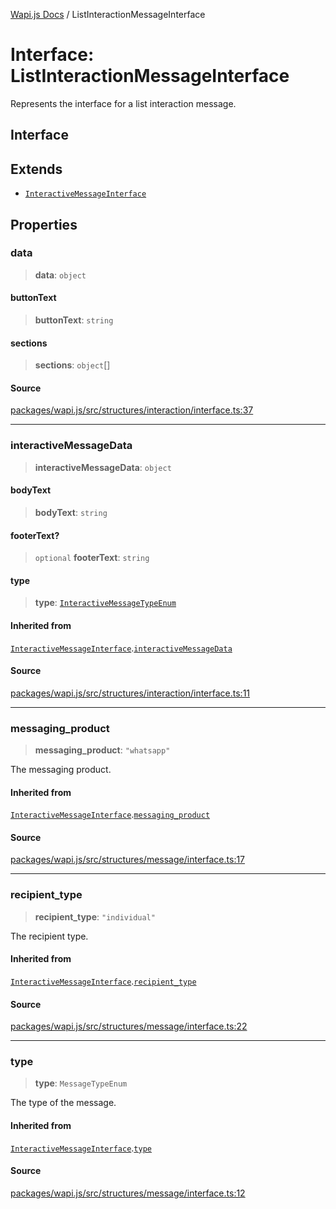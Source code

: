 [Wapi.js Docs](../README.mdx) / ListInteractionMessageInterface

# Interface: ListInteractionMessageInterface

Represents the interface for a list interaction message.

## Interface

## Extends

- [`InteractiveMessageInterface`](InteractiveMessageInterface.mdx)

## Properties

### data

> **data**: `object`

#### buttonText

> **buttonText**: `string`

#### sections

> **sections**: `object`[]

#### Source

[packages/wapi.js/src/structures/interaction/interface.ts:37](https://github.com/sarthakjdev/wapi.js/blob/1b066ed4efaf997a4bb012da51514dfcb4165da6/packages/wapi.js/src/structures/interaction/interface.ts#L37)

***

### interactiveMessageData

> **interactiveMessageData**: `object`

#### bodyText

> **bodyText**: `string`

#### footerText?

> `optional` **footerText**: `string`

#### type

> **type**: [`InteractiveMessageTypeEnum`](../enumerations/InteractiveMessageTypeEnum.mdx)

#### Inherited from

[`InteractiveMessageInterface`](InteractiveMessageInterface.mdx).[`interactiveMessageData`](InteractiveMessageInterface.mdx#interactivemessagedata)

#### Source

[packages/wapi.js/src/structures/interaction/interface.ts:11](https://github.com/sarthakjdev/wapi.js/blob/1b066ed4efaf997a4bb012da51514dfcb4165da6/packages/wapi.js/src/structures/interaction/interface.ts#L11)

***

### messaging\_product

> **messaging\_product**: `"whatsapp"`

The messaging product.

#### Inherited from

[`InteractiveMessageInterface`](InteractiveMessageInterface.mdx).[`messaging_product`](InteractiveMessageInterface.mdx#messaging_product)

#### Source

[packages/wapi.js/src/structures/message/interface.ts:17](https://github.com/sarthakjdev/wapi.js/blob/1b066ed4efaf997a4bb012da51514dfcb4165da6/packages/wapi.js/src/structures/message/interface.ts#L17)

***

### recipient\_type

> **recipient\_type**: `"individual"`

The recipient type.

#### Inherited from

[`InteractiveMessageInterface`](InteractiveMessageInterface.mdx).[`recipient_type`](InteractiveMessageInterface.mdx#recipient_type)

#### Source

[packages/wapi.js/src/structures/message/interface.ts:22](https://github.com/sarthakjdev/wapi.js/blob/1b066ed4efaf997a4bb012da51514dfcb4165da6/packages/wapi.js/src/structures/message/interface.ts#L22)

***

### type

> **type**: `MessageTypeEnum`

The type of the message.

#### Inherited from

[`InteractiveMessageInterface`](InteractiveMessageInterface.mdx).[`type`](InteractiveMessageInterface.mdx#type-1)

#### Source

[packages/wapi.js/src/structures/message/interface.ts:12](https://github.com/sarthakjdev/wapi.js/blob/1b066ed4efaf997a4bb012da51514dfcb4165da6/packages/wapi.js/src/structures/message/interface.ts#L12)
